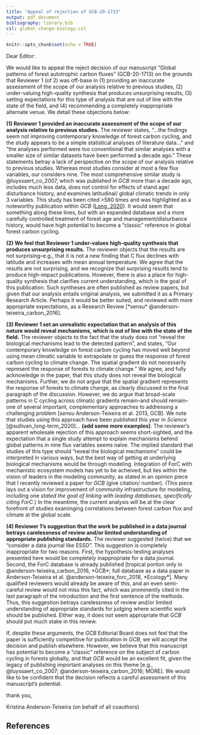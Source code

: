 ```yaml
---
title: "Appeal of rejection of GCB-20-1713"
output: pdf_document
bibliography: library.bib
csl: global-change-biology.csl
---
```


```r
knitr::opts_chunk$set(echo = TRUE)
```
  
Dear Editor:

We would like to appeal the reject decision of our manuscript "Global patterns of forest autotrophic carbon fluxes" (GCB-20-1713) on the grounds that Reviewer 1 (of 2) was off-base in (1) providing an inaccurate assessment of the scope of our analysis relative to previous studies, (2) under-valuing high-quality synthesis that produces unsurprising results, (3) setting expectations for this type of analysis that are out of line with the state of the field, and (4) recommending a completely inappropriate alternate venue. We detail these objections below:

**(1) Reviewer 1 provided an inaccurate assessment of the scope of our analysis relative to previous studies.**  The reviewer states, "...the findings seem not improving contemporary knowledge of forest carbon cycling, and the study appears to be a simple statistical analyses of literature data..." and "the analyses performed were too conventional that similar analyses with a smaller size of similar datasets have been performed a decade ago." These statements betray a lack of perspective on the scope of our analysis relative to previous studies. Whereas most studies consider at most a few flux variables, our considers nine. The most comprehensive similar study is @luyssaert_co_2007, which was published in *GCB* more than a decade ago, includes much less data, does not control for effects of stand age/ disturbance history, and examines latitudinal/ global climatic trends in only 3 variables. This study has been cited >580 times and was highlighted as a noteworthy publication within *GCB* ([Long, 2020](https://doi.org/10.1111/gcb.14921)). It would seem that something along these lines, but with an expanded database and a more carefully controlled treatment of forest age and management/disturbance history, would have high potential to become a "classic" reference in global forest carbon cycling.

**(2) We feel that Reviewer 1 under-values high-quality synthesis that produces unsurprising results.** The reviewer objects that the results are not surprising--e.g., that it is not a new finding that C flux declines with latitude and increases with mean annual temperature. We agree that the results are not surprising, and we recognize that surprising results tend to produce high-impact publications. However, there is also a place for high-quality synthesis that clarifies current understanding, which is the goal of this publication. Such syntheses are often published as review papers, but given that our analysis entails original analysis, we submitted it as a Primary Research Article. Perhaps it would be better suited, and reviewed with more appropriate expectations, as a Research Review [*sensu* @anderson-teixeira_carbon_2016].

**(3) Reviewer 1 set an unrealistic expectation that an analysis of this nature would reveal mechanisms, which is out of line with the state of the field.**  The reviewer objects to the fact that the study does not "reveal the biological mechanisms lead to the detected pattern", and states, "Our contemporary knowledge on forest carbon cycling has moved well beyond using mean climatic variable to extrapolate or guess the response of forest carbon cycling to climate change. The spatial gradient do not necessarily represent the response of forests to climate change." We agree, and fully acknowledge in the paper, that this study does not reveal the biological mechanisms. Further, we do not argue that the spatial gradient represents the response of forests to climate change, as clearly discussed in the final paragraph of the discussion. However, we do argue that broad-scale patterns in C cycling across climatic gradients remain--and should remain--one of several important, complementary approaches to addressing a challenging problem [*sensu* Anderson-Teixeira et al. 2013, GCB]. We note that studies using this approach have been published this year in *Science* [@sullivan_long-term_2020]... **(add some more examples)**. The reviewer's apparent wholesale rejection of this approach seems short-sighted, and the expectation that a single study attempt to explain mechanisms behind global patterns in nine flux variables seems naïve. The implied standard that studies of this type should "reveal the biological mechanisms" could be interpreted in various ways, but the best way of getting at underlying biological mechanisms would be through modeling. Integration of ForC with mechanistic ecosystem models has yet to be acheived, but lies within the vision of leaders in the modeling community, as stated in an opinion piece that I recently reviewed a paper for *GCB* (give citation/ number). (This piece lays out a vision for improvement of community infrastructure for modeling, including one *stated the goal of linking with leading databases, specifically citing ForC*.) In the meantime, the current analysis will be at the clear forefront of studies examinging correlations between forest carbon flux and climate at the global scale.

**(4) Reviewer 1's suggestion that the work be published in a data journal betrays carelessness of review and/or limited understanding of appropriate publishing standards.** The reviewer suggested (twice) that we "consider a data journal like ESSD". This suggestion is completely inappropriate for two reasons. First, the hypothesis-testing analyses presented here would be completely inappropriate for a data journal. Second, the ForC database is already published [tropical portion only in @anderson-teixeira_carbon_2016, *GCB*; full database as a data paper in Anderson-Teixeira et al. @anderson-teixeira_forc_2018, *Ecology*]. Many qualified reviewers would already be aware of this, and an even semi-careful review would not miss this fact, which was prominently cited in the last paragraph of the introduction and the first sentence of the methods. Thus, this suggestion betrays carelessness of review and/or limited understanding of appropriate standards for judging where scientific work should be published. Either way, it does not seem appropriate that *GCB* should put much stake in this review. 


If, despite these arguments, the *GCB* Editorial Board does not feel that the paper is sufficiently competitive for publication in *GCB*, we will accept the decision and publish elsewhere. However, we believe that this manuscript has potential to become a "classic" reference on the subject of carbon cycling in forests globally, and that *GCB* would be an excellent fit, given the legacy of publishing important analyses on this theme [e.g., @luyssaert_co_2007; @anderson-teixeira_carbon_2016; MORE]. We would like to be confident that the decision reflects a careful assessment of this manuscript's potential.

thank you,

Kristina Anderson-Teixeira (on behalf of all coauthors)

\newpage
## References
